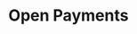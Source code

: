 ﻿---
title: Open Payments
description: Open Payments es un estándar de API abierta que pueden aplicar las entidades de servicios de cuentas para facilitar la interoperabilidad en la configuración y realización de pagos para diferentes casos de uso.
template: splash
hero:
  tagline: Open Payments es un estándar de API abierta que pueden aplicar las entidades de servicios de cuentas para facilitar la interoperabilidad en la configuración y realización de pagos para diferentes casos de uso.
  actions:
    - text: Lea los documentos de Open Payments
      link: /es/overview/getting-started/
      icon: open-book
      variant: primary
      attrs:
        data-umami-event: ES Landing page - OP docs
    - text: Ver en GitHub
      icon: external
      link: https://github.com/interledger/open-payments
      attrs:
        data-umami-event: ES Landing page - OP GitHub
---

